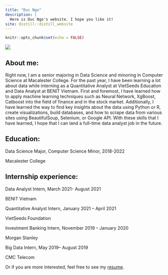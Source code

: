 ```yaml
---
title: "Duc Ngo"
description: |
  Here is Duc Ngo's website. I hope you like it!
site: distill::distill_website
---
```


```r
knitr::opts_chunk$set(echo = FALSE)
```

![](1.png)

## About me:

Right now, I am a senior majoring in Data Science and minoring in Computer Science at Macalester College. For the past year, I have been learning a lot about data while interning as a Quantitative Analyst at VietSeeds Education and Data Analyst at BENIT Vietnam. First and foremost, I have learned how to apply machine learning techniques such as Neural Network, XgBoost, Catboost into the field of finance and in the stock market. Additionally, I have learned the way to find key insights about the data using Python or R, create visualizations, build databases, and how to scrape data from various sites using BeautifulSoup, Selenium, or Google API. With these skills that I have learned, I hope that I can land a full-time data analyst job in the future. 

## Education:

Data Science Major, Computer Science Minor, 2018-2022

Macalester College

## Internship experience: 

Data Analyst Intern, March 2021- August 2021

BENIT Vietnam

Quantitative Analyst Intern, January 2021 – April 2021

VietSeeds Foundation

Investment Banking Intern, November 2019 – January 2020

Morgan Stanley

Big Data Intern, May 2019– August 2019

CMC Telecom

Or if you are more interested, feel free to see my [resume](https://drive.google.com/file/d/1gBYNJ1iChXPlXE17iDQQ_fZKWxtfxr5Q/view).